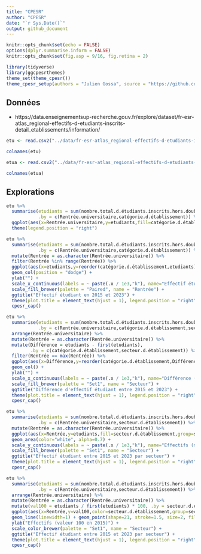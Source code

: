```yaml
---
title: "CPESR"
author: "CPESR"
date: "`r Sys.Date()`"
output: github_document
---
```


```r
knitr::opts_chunk$set(echo = FALSE)
options(dplyr.summarise.inform = FALSE)
knitr::opts_chunk$set(fig.asp = 9/16, fig.retina = 2)

library(tidyverse)
library(ggcpesrthemes)
theme_set(theme_cpesr())
theme_cpesr_setup(authors = "Julien Gossa", source = "https://github.com/cpesr/RFC/Atlas-etudiants")
```

## Données 

- https://data.enseignementsup-recherche.gouv.fr/explore/dataset/fr-esr-atlas_regional-effectifs-d-etudiants-inscrits-detail_etablissements/information/

```r
etu <- read.csv2("../data/fr-esr-atlas_regional-effectifs-d-etudiants-inscrits-detail_etablissements.csv", dec='.')

colnames(etu)

etua <- read.csv2("../data/fr-esr-atlas_regional-effectifs-d-etudiants-inscrits_agregeables.csv", dec='.')

colnames(etua)

```

## Explorations

```r
etu %>%
  summarise(etudiants = sum(nombre.total.d.étudiants.inscrits.hors.doubles.inscriptions.université.CPGE),
            .by = c(Rentrée.universitaire,catégorie.d.établissement)) %>%
  ggplot(aes(x=Rentrée.universitaire,y=etudiants,fill=catégorie.d.établissement,group=catégorie.d.établissement)) + geom_area(color="white") +
  theme(legend.position = "right")
```

```r
etu %>%
  summarise(etudiants = sum(nombre.total.d.étudiants.inscrits.hors.doubles.inscriptions.université.CPGE),
            .by = c(Rentrée.universitaire,catégorie.d.établissement)) %>%
  mutate(Rentrée = as.character(Rentrée.universitaire)) %>%
  filter(Rentrée %in% range(Rentrée)) %>%
  ggplot(aes(x=etudiants,y=reorder(catégorie.d.établissement,etudiants),fill=Rentrée)) +
  geom_col(position = "dodge") +
  ylab("") +
  scale_x_continuous(labels = ~ paste(.x / 1e3,"k"), name="Effectif étudiant (milliers)") +
  scale_fill_brewer(palette = "Paired", name = "Rentrée") +
  ggtitle("Effectif étudiant en 2015 et 2023") +
  theme(plot.title = element_text(hjust = 1), legend.position = "right") +
  cpesr_cap()
```

```r
etu %>%
  summarise(etudiants = sum(nombre.total.d.étudiants.inscrits.hors.doubles.inscriptions.université.CPGE),
            .by = c(Rentrée.universitaire,catégorie.d.établissement,secteur.d.établissement)) %>%
  arrange(Rentrée.universitaire) %>%
  mutate(Rentrée = as.character(Rentrée.universitaire)) %>%
  mutate(Différence = etudiants - first(etudiants), 
         .by = c(catégorie.d.établissement,secteur.d.établissement)) %>%
  filter(Rentrée == max(Rentrée)) %>%
  ggplot(aes(x=Différence,y=reorder(catégorie.d.établissement,Différence,FUN=sum),fill=secteur.d.établissement)) +
  geom_col() +
  ylab("") +
  scale_x_continuous(labels = ~ paste(.x / 1e3,"k"), name="Différence (milliers)") +
  scale_fill_brewer(palette = "Set1", name = "Secteur") +
  ggtitle("Différence d'effectif étudiant entre 2015 et 2023") +
  theme(plot.title = element_text(hjust = 1), legend.position = "right") +
  cpesr_cap()
```



```r
etu %>%
  summarise(etudiants = sum(nombre.total.d.étudiants.inscrits.hors.doubles.inscriptions.université.CPGE),
            .by = c(Rentrée.universitaire,secteur.d.établissement)) %>%
  mutate(Rentrée = as.character(Rentrée.universitaire)) %>%
  ggplot(aes(x=Rentrée,y=etudiants,fill=secteur.d.établissement,group=secteur.d.établissement)) +
  geom_area(color="white", alpha=0.7) +
  scale_y_continuous(labels = ~ paste(.x / 1e3,"k"), name="Effectifs (milliers)") +
  scale_fill_brewer(palette = "Set1", name = "Secteur") +
  ggtitle("Effectif étudiant entre 2015 et 2023 par secteur") +
  theme(plot.title = element_text(hjust = 1), legend.position = "right") +
  cpesr_cap()
```


```r
etu %>%
  summarise(etudiants = sum(nombre.total.d.étudiants.inscrits.hors.doubles.inscriptions.université.CPGE),
            .by = c(Rentrée.universitaire,secteur.d.établissement)) %>%
  arrange(Rentrée.universitaire) %>%
  mutate(Rentrée = as.character(Rentrée.universitaire)) %>%
  mutate(val100 = etudiants / first(etudiants) * 100, .by = secteur.d.établissement) %>%
  ggplot(aes(x=Rentrée,y=val100,color=secteur.d.établissement,group=secteur.d.établissement)) +
  geom_line(linewidth=1) + geom_point(shape=21, stroke=1.5, size=2, fill="white") +
  ylab("Effectifs (valeur 100 en 2015)") +
  scale_color_brewer(palette = "Set1", name = "Secteur") +
  ggtitle("Effectif étudiant entre 2015 et 2023 par secteur") +
  theme(plot.title = element_text(hjust = 1), legend.position = "right") +
  cpesr_cap()
```